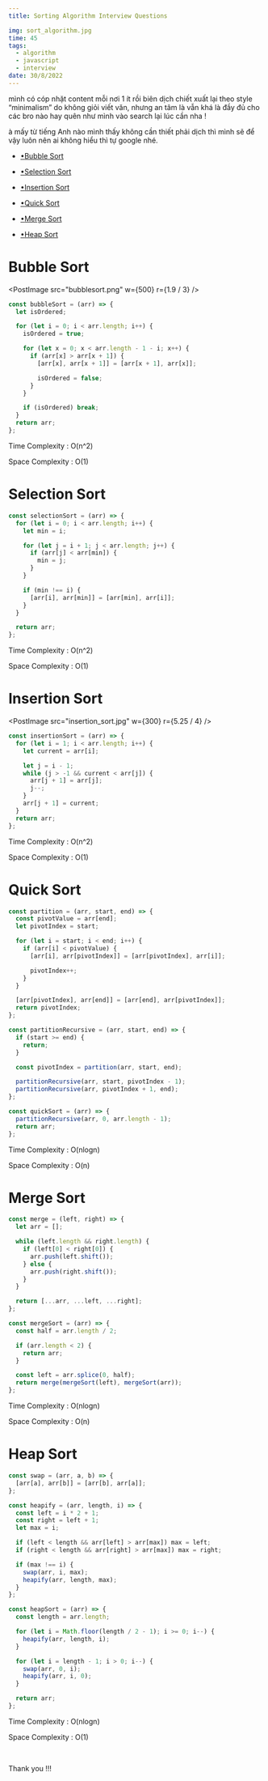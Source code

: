 ```yaml
---
title: Sorting Algorithm Interview Questions

img: sort_algorithm.jpg
time: 45
tags:
  - algorithm
  - javascript
  - interview
date: 30/8/2022
---
```


mình có cóp nhặt content mỗi nơi 1 ít rồi biên dịch chiết xuất lại theo style “minimalism” do không giỏi viết văn, nhưng an tâm là vẫn khá là đầy đủ cho các bro nào hay quên như mình vào search lại lúc cần nha !

à mấy từ tiếng Anh nào mình thấy không cần thiết phải dịch thì mình sẽ để vậy luôn nên ai không hiểu thì tự google nhé.

- [<span>•</span>Bubble Sort](#bubble-sort)

- [<span>•</span>Selection Sort](#selection-sort)

- [<span>•</span>Insertion Sort](#insertion-sort)

- [<span>•</span>Quick Sort](#quick-sort)

- [<span>•</span>Merge Sort](#merge-sort)

- [<span>•</span>Heap Sort](#heap-sort)

# Bubble Sort

<PostImage src="bubblesort.png" w={500} r={1.9 / 3} />

```js
const bubbleSort = (arr) => {
  let isOrdered;

  for (let i = 0; i < arr.length; i++) {
    isOrdered = true;

    for (let x = 0; x < arr.length - 1 - i; x++) {
      if (arr[x] > arr[x + 1]) {
        [arr[x], arr[x + 1]] = [arr[x + 1], arr[x]];

        isOrdered = false;
      }
    }

    if (isOrdered) break;
  }
  return arr;
};
```

Time Complexity : O(n^2)

Space Complexity : O(1)

# Selection Sort

<PostImage src="selectionsort.jpg" w={500} r={1} />

```js
const selectionSort = (arr) => {
  for (let i = 0; i < arr.length; i++) {
    let min = i;

    for (let j = i + 1; j < arr.length; j++) {
      if (arr[j] < arr[min]) {
        min = j;
      }
    }

    if (min !== i) {
      [arr[i], arr[min]] = [arr[min], arr[i]];
    }
  }

  return arr;
};
```

Time Complexity : O(n^2)

Space Complexity : O(1)

# Insertion Sort

<PostImage src="insertion_sort.jpg" w={300} r={5.25 / 4} />

```js
const insertionSort = (arr) => {
  for (let i = 1; i < arr.length; i++) {
    let current = arr[i];

    let j = i - 1;
    while (j > -1 && current < arr[j]) {
      arr[j + 1] = arr[j];
      j--;
    }
    arr[j + 1] = current;
  }
  return arr;
};
```

Time Complexity : O(n^2)

Space Complexity : O(1)

# Quick Sort

<PostImage src="quicksort.png" />

```js
const partition = (arr, start, end) => {
  const pivotValue = arr[end];
  let pivotIndex = start;

  for (let i = start; i < end; i++) {
    if (arr[i] < pivotValue) {
      [arr[i], arr[pivotIndex]] = [arr[pivotIndex], arr[i]];

      pivotIndex++;
    }
  }

  [arr[pivotIndex], arr[end]] = [arr[end], arr[pivotIndex]];
  return pivotIndex;
};
```

```js
const partitionRecursive = (arr, start, end) => {
  if (start >= end) {
    return;
  }

  const pivotIndex = partition(arr, start, end);

  partitionRecursive(arr, start, pivotIndex - 1);
  partitionRecursive(arr, pivotIndex + 1, end);
};
```

```js
const quickSort = (arr) => {
  partitionRecursive(arr, 0, arr.length - 1);
  return arr;
};
```

Time Complexity : O(nlogn)

Space Complexity : O(n)

# Merge Sort

<PostImage src="merge_sort.png" w={500} r={0.96} />

```js
const merge = (left, right) => {
  let arr = [];

  while (left.length && right.length) {
    if (left[0] < right[0]) {
      arr.push(left.shift());
    } else {
      arr.push(right.shift());
    }
  }

  return [...arr, ...left, ...right];
};
```

```js
const mergeSort = (arr) => {
  const half = arr.length / 2;

  if (arr.length < 2) {
    return arr;
  }

  const left = arr.splice(0, half);
  return merge(mergeSort(left), mergeSort(arr));
};
```

Time Complexity : O(nlogn)

Space Complexity : O(n)

# Heap Sort

<PostImage src="heap_sort.png" />

```js
const swap = (arr, a, b) => {
  [arr[a], arr[b]] = [arr[b], arr[a]];
};
```

```js
const heapify = (arr, length, i) => {
  const left = i * 2 + 1;
  const right = left + 1;
  let max = i;

  if (left < length && arr[left] > arr[max]) max = left;
  if (right < length && arr[right] > arr[max]) max = right;

  if (max !== i) {
    swap(arr, i, max);
    heapify(arr, length, max);
  }
};
```

```js
const heapSort = (arr) => {
  const length = arr.length;

  for (let i = Math.floor(length / 2 - 1); i >= 0; i--) {
    heapify(arr, length, i);
  }

  for (let i = length - 1; i > 0; i--) {
    swap(arr, 0, i);
    heapify(arr, i, 0);
  }

  return arr;
};
```

Time Complexity : O(nlogn)

Space Complexity : O(1)

<br />

Thank you !!!
